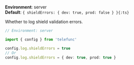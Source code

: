 
**Environment**: server  
**Default**: `{ shieldErrors: { dev: true, prod: false } }{:ts}`

Whether to log shield validation errors.

```ts
// Environment: server

import { config } from 'telefunc'

config.log.shieldErrors = true
// Or
config.log.shieldErrors = { dev: true, prod: true }
```

<ConfigWhereServer />
